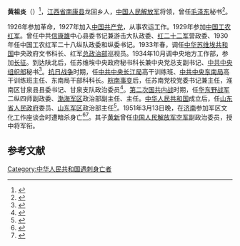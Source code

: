 '''黄祖炎'''（{{bd|1908年|5月10日|1951年|3月13日}}）<ref>{{cite journal|url=http://www.txssw.com/newswrmzd/xiangguanbaodao/48093.html|title=毛泽东和我的父亲黄祖炎|author=黄新|journal=党史博览|year=2008|issue=9|7=|access-date=2015-02-21|archive-url=https://web.archive.org/web/20150221170738/http://www.txssw.com/newswrmzd/xiangguanbaodao/48093.html|archive-date=2015-02-21|dead-url=yes}}</ref>，[[江西省|江西省]][[南康县|南康县]]龙回乡人，[[中国人民解放军|中国人民解放军]]将领，曾任[[毛泽东|毛泽东]]秘书<ref>{{cite news|url=http://www.yznews.com.cn/yzsbs/html/2011-06/13/content_278128.htm|title=揭秘新中国第一起 高级干部遇刺身亡案|date=2011-06-13|publisher=扬州时报|accessdate=2015-02-21|archive-url=https://web.archive.org/web/20150221170624/http://www.yznews.com.cn/yzsbs/html/2011-06/13/content_278128.htm|archive-date=2015-02-21|dead-url=yes}}</ref>。

1926年参加革命，1927年加入[[中国共产党|中国共产党]]，从事农运工作。1929年参加[[中国工农红军|中国工农红军]]。曾任中共[[信丰|信]][[南康|康]][[南雄|雄]]中心县委书记兼游击大队政委、[[红二十二军|红二十二军]]营政委、1930年任中国工农红军二十八纵队政委和纵委书记。1933年春，调任[[中华苏维埃共和国|中华苏维埃共和国]]中央政府文书科长、红军[[总政治部|总政治部]]巡视员。1934年10月调中央地方工作部，参加[[长征|长征]]。到达陕北后，任苏维埃中央政府秘书科长兼中央党总支副书记、[[中共中央组织部|中共中央组织部]]秘书<ref>{{Cite web |url=http://junshi.xilu.com/2010/0502/news_343_82252.html |title=建国后意外去世的几位将军幕后秘闻大揭秘 |accessdate=2015-02-21 |archive-date=2015-02-21 |archive-url=https://web.archive.org/web/20150221172336/http://junshi.xilu.com/2010/0502/news_343_82252.html |dead-url=no }}</ref>。[[抗日战争|抗日战争]]时期，任[[中共中央长江局|中共中央长江局]]高干训练班、[[中共中央东南局|中共中央东南局]]高干训练班主任、东南局干部科科长。[[皖南事变|皖南事变]]后，任苏南党校党委书记兼主任，淮南区甘泉县县委书记、甘泉支队政治委员<ref>{{cite book|author=军事科学院军事图书馆|title=中国人民解放军全史（中国人民解放军组织沿革和各级领导成员名录）|location=北京|publisher=军事科学出版社|year=2000|pages=549}}</ref>。[[第二次国共内战|第二次国共内战]]时期，任[[华东野战军|华东野战军]]二纵四师副政委、[[渤海军区|渤海军区]]政治部副主任、主任。[[中华人民共和国|中华人民共和国]]成立后，任[[山东省人民政府|山东省人民政府]]委员、[[山东军区|山东军区]]政治部主任<ref>{{cite book|author=中共中央文献研究室|title=建国以来毛泽东文稿：第二册|location=北京|publisher=中央文献出版社|year=1988|pages=166-167|chapter=中央关于山东军区政治部主任黄祖炎被刺杀事件的通报|isbn=7-5073-0026·9/A·9}}</ref>。1951年3月13日晚，在[[济南|济南]]参加军区文化工作座谈会时遭暗杀身亡<ref>{{cite web|author=文彪|url=http://news.qq.com/a/20100809/000942.htm|title=揭秘：震惊全国的黄祖炎遇刺案内幕|date=2010-08-09|accessdate=2015-02-21|publisher=腾讯|archive-date=2015-02-21|archive-url=https://web.archive.org/web/20150221190328/http://news.qq.com/a/20100809/000942.htm|dead-url=no}}</ref><ref>{{cite web|title=黄祖炎遇刺震惊全国 毛主席一个月内连续3次作出批示|url=http://js.ifeng.com/humanity/his/detail_2015_01/27/3484704_1.shtml|author=蒋柳清|date=2015-01-27|accessdate=2015-02-21|publisher=凤凰网|archive-date=2019-11-06|archive-url=https://web.archive.org/web/20191106215624/http://js.ifeng.com/humanity/his/detail_2015_01/27/3484704_1.shtml|dead-url=no}}</ref>。其子[[黄新_(1944年)|黄新]]曾任[[中国人民解放军空军|中国人民解放军空军]]副政治委员，授中将军衔。

== 参考文献 ==
{{Reflist|2}}
[[Category:中华人民共和国遇刺身亡者|Category:中华人民共和国遇刺身亡者]]